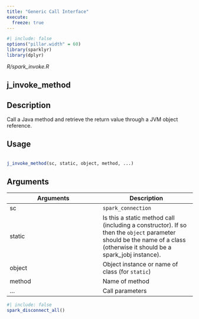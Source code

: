 ```yaml
---
title: "Generic Call Interface"
execute:
  freeze: true
---
```


```r
#| include: false
options("pillar.width" = 60)
library(sparklyr) 
library(dplyr)
```

*R/spark_invoke.R*

## j_invoke_method

## Description
 Call a Java method and retrieve the return value through a JVM object reference. 


## Usage
```r
 
j_invoke_method(sc, static, object, method, ...) 
```

## Arguments
|Arguments|Description|
|---|---|
| sc | `spark_connection` |
| static | Is this a static method call (including a constructor). If so then the `object` parameter should be the name of a class (otherwise it should be a spark_jobj instance). |
| object | Object instance or name of class (for `static`) |
| method | Name of method |
| ... | Call parameters |








```r
#| include: false
spark_disconnect_all()
```
